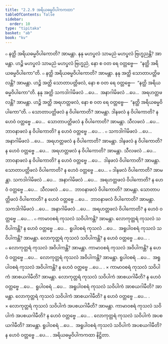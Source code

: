 ```yaml
---
title: "2.2.9 အရိယဓမ္မဝိပါကကထာ"
tableOfContents: false
sidebar:
  order: 10
type: "tipitaka"
basket: "ab"
book: "kv"
---
```



<DynamicBreadcrumb />

<Division number="498" book="kv">

<Paragraph number="1700" book="kv">
๐ နတ္ထိ အရိယဓမ္မဝိပါကောတိ? အာမန္တာ. နနု မဟပ္ဖလံ သာမညံ မဟပ္ဖလံ ဗြဟ္မညန္တိ? အာမန္တာ. ဟဉ္စိ မဟပ္ဖလံ သာမညံ မဟပ္ဖလံ ဗြဟ္မညံ, နော စ ဝတ ရေ ဝတ္တဗ္ဗေ—  “နတ္ထိ အရိယဓမ္မဝိပါကော”တိ.
</Paragraph>

<Paragraph number="1701" book="kv">
๐ နတ္ထိ အရိယဓမ္မဝိပါကောတိ? အာမန္တာ. နနု အတ္ထိ သောတာပတ္တိဖလန္တိ? အာမန္တာ. ဟဉ္စိ အတ္ထိ သောတာပတ္တိဖလံ, နော စ ဝတ ရေ ဝတ္တဗ္ဗေ—  “နတ္ထိ အရိယဓမ္မဝိပါကော”တိ. နနု အတ္ထိ သကဒါဂါမိဖလံ …ပေ…  အနာဂါမိဖလံ …ပေ…  အရဟတ္တဖလန္တိ? အာမန္တာ. ဟဉ္စိ အတ္ထိ အရဟတ္တဖလံ, နော စ ဝတ ရေ ဝတ္တဗ္ဗေ—  “နတ္ထိ အရိယဓမ္မဝိပါကော”တိ.
</Paragraph>

<Paragraph number="1702" book="kv">
๐ သောတာပတ္တိဖလံ န ဝိပါကောတိ? အာမန္တာ. ဒါနဖလံ န ဝိပါကောတိ? န ဟေဝံ ဝတ္တဗ္ဗေ …ပေ…  သောတာပတ္တိဖလံ န ဝိပါကောတိ? အာမန္တာ. သီလဖလံ …ပေ…  ဘာဝနာဖလံ န ဝိပါကောတိ? န ဟေဝံ ဝတ္တဗ္ဗေ …ပေ… .
</Paragraph>

<Paragraph number="1703" book="kv">
๐ သကဒါဂါမိဖလံ …ပေ…  အနာဂါမိဖလံ …ပေ…  အရဟတ္တဖလံ န ဝိပါကောတိ? အာမန္တာ. ဒါနဖလံ န ဝိပါကောတိ? န ဟေဝံ ဝတ္တဗ္ဗေ …ပေ…  အရဟတ္တဖလံ န ဝိပါကောတိ? အာမန္တာ. သီလဖလံ …ပေ…  ဘာဝနာဖလံ န ဝိပါကောတိ? န ဟေဝံ ဝတ္တဗ္ဗေ …ပေ…  ဒါနဖလံ ဝိပါကောတိ? အာမန္တာ. သောတာပတ္တိဖလံ ဝိပါကောတိ? န ဟေဝံ ဝတ္တဗ္ဗေ …ပေ…
</Paragraph>

<Paragraph number="1704" book="kv">
๐ ဒါနဖလံ ဝိပါကောတိ? အာမန္တာ. သကဒါဂါမိဖလံ …ပေ…  အနာဂါမိဖလံ …ပေ…  အရဟတ္တဖလံ ဝိပါကောတိ? န ဟေဝံ ဝတ္တဗ္ဗေ …ပေ…  သီလဖလံ …ပေ…  ဘာဝနာဖလံ ဝိပါကောတိ? အာမန္တာ. သောတာပတ္တိဖလံ ဝိပါကောတိ? န ဟေဝံ ဝတ္တဗ္ဗေ …ပေ…  ဘာဝနာဖလံ ဝိပါကောတိ? အာမန္တာ. သကဒါဂါမိဖလံ …ပေ…  အနာဂါမိဖလံ …ပေ…  အရဟတ္တဖလံ ဝိပါကောတိ? န ဟေဝံ ဝတ္တဗ္ဗေ …ပေ… .
</Paragraph>

</Division>
<Division number="499" book="kv">

<Paragraph number="1705" book="kv">
๐ ကာမာဝစရံ ကုသလံ သဝိပါကန္တိ? အာမန္တာ. လောကုတ္တရံ ကုသလံ သဝိပါကန္တိ? န ဟေဝံ ဝတ္တဗ္ဗေ …ပေ…  ရူပါဝစရံ ကုသလံ …ပေ…  အရူပါဝစရံ ကုသလံ သဝိပါကန္တိ? အာမန္တာ. လောကုတ္တရံ ကုသလံ သဝိပါကန္တိ? န ဟေဝံ ဝတ္တဗ္ဗေ …ပေ… .
</Paragraph>

<Paragraph number="1706" book="kv">
๐ လောကုတ္တရံ ကုသလံ အဝိပါကန္တိ? အာမန္တာ. ကာမာဝစရံ ကုသလံ အဝိပါကန္တိ? န ဟေဝံ ဝတ္တဗ္ဗေ …ပေ…  လောကုတ္တရံ ကုသလံ အဝိပါကန္တိ? အာမန္တာ. ရူပါဝစရံ …ပေ…  အရူပါဝစရံ ကုသလံ အဝိပါကန္တိ? န ဟေဝံ ဝတ္တဗ္ဗေ …ပေ… .
</Paragraph>

</Division>
<Division number="500" book="kv">

<Paragraph number="1707" book="kv">
× ကာမာဝစရံ ကုသလံ သဝိပါကံ အာစယဂါမီတိ? အာမန္တာ. လောကုတ္တရံ ကုသလံ သဝိပါကံ အာစယဂါမီတိ? န ဟေဝံ ဝတ္တဗ္ဗေ …ပေ…  ရူပါဝစရံ …ပေ…  အရူပါဝစရံ ကုသလံ သဝိပါကံ အာစယဂါမီတိ? အာမန္တာ. လောကုတ္တရံ ကုသလံ သဝိပါကံ အာစယဂါမီတိ? န ဟေဝံ ဝတ္တဗ္ဗေ …ပေ… .
</Paragraph>

<Paragraph number="1708" book="kv">
× လောကုတ္တရံ ကုသလံ သဝိပါကံ အပစယဂါမီတိ? အာမန္တာ. ကာမာဝစရံ ကုသလံ သဝိပါကံ အပစယဂါမီတိ? န ဟေဝံ ဝတ္တဗ္ဗေ …ပေ… . လောကုတ္တရံ ကုသလံ သဝိပါကံ အပစယဂါမီတိ? အာမန္တာ. ရူပါဝစရံ …ပေ…  အရူပါဝစရံ ကုသလံ သဝိပါကံ အပစယဂါမီတိ? န ဟေဝံ ဝတ္တဗ္ဗေ …ပေ… .

</Paragraph>
</Division>

<Paragraph number="1709" type="center" book="kv">
အရိယဓမ္မဝိပါကကထာ နိဋ္ဌိတာ.
</Paragraph>